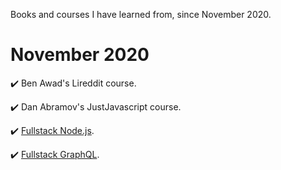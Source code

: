 Books and courses I have learned from, since November 2020.

# November 2020

✔️ Ben Awad's Lireddit course.

✔️ Dan Abramov's JustJavascript course.

✔️ [Fullstack Node.js](https://newline.co/fullstack-nodejs).

✔️ [Fullstack GraphQL](https://newline.co/fullstack-graphql).
